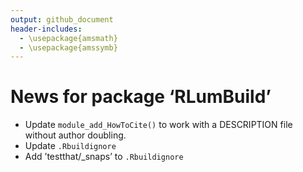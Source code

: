 ```yaml
---
output: github_document
header-includes:
  - \usepackage{amsmath}
  - \usepackage{amssymb}
---
```

  <!-- NEWS.md was auto-generated by NEWS.Rmd. Please DO NOT edit by hand!-->

# News for package 'RLumBuild'

* Update `module_add_HowToCite()` to work with a DESCRIPTION file without author doubling.
* Update `.Rbuildignore `
* Add 'testthat/_snaps' to `.Rbuildignore`